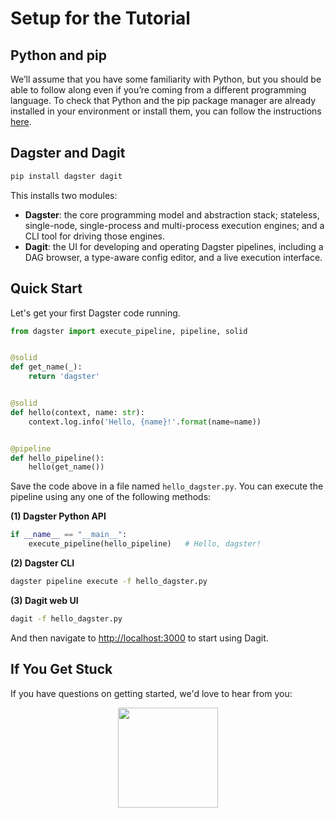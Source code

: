 
<DynamicMetaTags
  title="Setup for the Tutorial | Dagster"
  description="Here's a Dagster setup guide before the tutorial."
/>


# Setup for the Tutorial

## Python and pip

We’ll assume that you have some familiarity with Python, but you should be able to follow along even
if you’re coming from a different programming language. To check that Python and the pip package
manager are already installed in your environment or install them, you can follow the instructions
[here](https://packaging.python.org/guides/installing-using-pip-and-virtual-environments/).

## Dagster and Dagit

```bash
pip install dagster dagit
```

This installs two modules:

- **Dagster**: the core programming model and abstraction stack; stateless, single-node,
  single-process and multi-process execution engines; and a CLI tool for driving those engines.
- **Dagit**: the UI for developing and operating Dagster pipelines, including a DAG browser, a
  type-aware config editor, and a live execution interface.

## Quick Start

Let's get your first Dagster code running.

```python
from dagster import execute_pipeline, pipeline, solid


@solid
def get_name(_):
    return 'dagster'


@solid
def hello(context, name: str):
    context.log.info('Hello, {name}!'.format(name=name))


@pipeline
def hello_pipeline():
    hello(get_name())
```

Save the code above in a file named `hello_dagster.py`. You can execute the pipeline using any one
of the following methods:

**(1) Dagster Python API**

```python
if __name__ == "__main__":
    execute_pipeline(hello_pipeline)   # Hello, dagster!
```

**(2) Dagster CLI**

```bash
dagster pipeline execute -f hello_dagster.py
```

**(3) Dagit web UI**

```bash
dagit -f hello_dagster.py
```

And then navigate to [http://localhost:3000](http://localhost:3000) to start using Dagit.

## If You Get Stuck

If you have questions on getting started, we'd love to hear from you:

<p align="center">
  <a href="https://dagster-slackin.herokuapp.com/" target="_blank">
    <img
      src="https://user-images.githubusercontent.com/609349/63558739-f60a7e00-c502-11e9-8434-c8a95b03ce62.png"
      width="160px"
    />
  </a>
</p>

<br />
